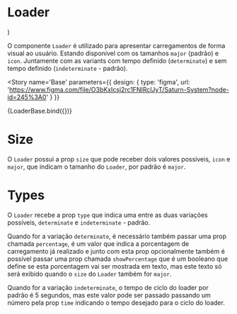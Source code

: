 

<Meta title='Data Display/Loader' component={Loader} />

# Loader

  <ThemeProvider>
    <Loader {...args} />
  </ThemeProvider>
)

O componente `Loader` é utilizado para apresentar carregamentos de forma visual ao usuário. Estando disponível com os tamanhos `major` (padrão) e `icon`. Juntamente com as variants com tempo definido (`determinate`) e sem tempo definido (`indeterminate` - padrão).

<Story
  name='Base'
  parameters={{
    design: {
      type: 'figma',
      url: 'https://www.figma.com/file/O3bKxIcsj2rc1FNIRclJyT/Saturn-System?node-id=245%3A0'
    }
  }}
>
  {LoaderBase.bind({})}
</Story>

# Size

O `Loader` possui a prop `size` que pode receber dois valores possíveis, `icon` e `major`, que indicam o tamanho do `Loader`, por padrão é `major`.

<Canvas>
  <Story
    name='Size'
    parameters={{
      design: {
        type: 'figma',
        url: 'https://www.figma.com/file/O3bKxIcsj2rc1FNIRclJyT/Saturn-System?node-id=245%3A0'
      }
    }}
  >
    <ThemeProvider>
      <Loader size='major' />
      <Loader size='icon' />
    </ThemeProvider>
  </Story>
</Canvas>

# Types

O `Loader` recebe a prop `type` que indica uma entre as duas variações possíveis, `determinate` e `indeterminate` - padrão.

Quando for a variação `determinate`, é necessário também passar uma prop chamada `percentage`, é um valor que indica a porcentagem de carregamento já realizado e junto com esta prop opcionalmente também é possível passar uma prop chamada `showPercentage` que é um booleano que define se esta porcentagem vai ser mostrada em texto, mas este texto só será exibido quando o `size` do `Loader` também for `major`.

Quando for a variação `indeterminate`, o tempo de ciclo do loader por padrão é 5 segundos, mas este valor pode ser passado passando um número pela prop `time` indicando o tempo desejado para o ciclo do loader.

<Canvas>
  <Story
    name='Types'
    parameters={{
      design: {
        type: 'figma',
        url: 'https://www.figma.com/file/O3bKxIcsj2rc1FNIRclJyT/Saturn-System?node-id=245%3A0'
      }
    }}
  >
    <ThemeProvider>
      <Loader percentage={30} showPercentage type='determinate' />
      <Loader percentage={30} type='determinate' />
      <Loader type='indeterminate' />
      <Loader type='indeterminate' time={8} />
    </ThemeProvider>
  </Story>
</Canvas>

<ArgsTable of={Loader} />
